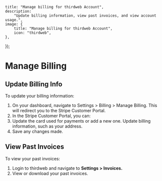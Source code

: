 



	title: "Manage billing for thirdweb Account",
	description:
		"Update billing information, view past invoices, and view account usage.",
	image: {
		title: "Manage billing for thirdweb Account",
		icon: "thirdweb",
	},
});

# Manage Billing

## Update Billing Info

To update your billing information:

1. On your dashboard, navigate to Settings > Billing > Manage Billing. This will redirect you to the Stripe Customer Portal.
2. In the Stripe Customer Portal, you can:
3. Update the card used for payments or add a new one. Update billing information, such as your address. 
4. Save any changes made.

<DocImage src={billingSettings} />

## View Past Invoices

To view your past invoices:

1. Login to thirdweb and navigate to **Settings > Invoices.**
2. View or download your past invoices.
